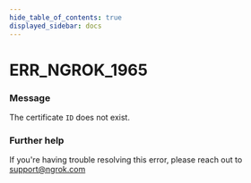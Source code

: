```yaml
---
hide_table_of_contents: true
displayed_sidebar: docs
---
```



# ERR_NGROK_1965

### Message
The certificate `ID` does not exist.

<ErrorDetails error='err_ngrok_1965' />


### Further help
If you're having trouble resolving this error, please reach out to [support@ngrok.com](mailto:support@ngrok.com?subject=Help%20with%20ERR_NGROK_1965)

